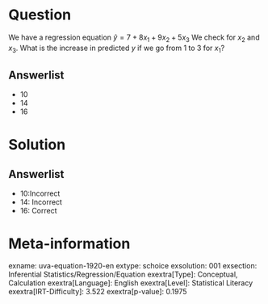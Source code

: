 Question
========

We have a regression equation $\hat{y} = 7 + 8x_{1} +
9x_{2} + 5x_{3}$ We check for *x*~2~ and *x*~3~. What is the increase in predicted *y* if we go from 1 to 3 for *x*~1~?

Answerlist
----------

* 10
* 14
* 16

Solution
========

Answerlist
----------

* 10:Incorrect
* 14: Incorrect
* 16: Correct

Meta-information
================
exname: uva-equation-1920-en
extype: schoice
exsolution: 001
exsection: Inferential Statistics/Regression/Equation
exextra[Type]: Conceptual, Calculation
exextra[Language]: English
exextra[Level]: Statistical Literacy
exextra[IRT-Difficulty]: 3.522
exextra[p-value]: 0.1975
